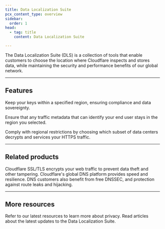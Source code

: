 ```yaml
---
title: Data Localization Suite
pcx_content_type: overview
sidebar:
  order: 1
head:
  - tag: title
    content: Data Localization Suite

---
```



<Plan type="ent-add-on" />

The Data Localization Suite (DLS) is a collection of tools that enable customers to choose the location where Cloudflare inspects and stores data, while maintaining the security and performance benefits of our global network.

***

## Features

<Feature header="Geo Key Manager" href="/data-localization/geo-key-manager/">

Keep your keys within a specified region, ensuring compliance and data sovereignty.

</Feature>

<Feature header="Customer Metadata Boundary" href="/data-localization/metadata-boundary/">

Ensure that any traffic metadata that can identify your end user stays in the region you selected.


</Feature>

<Feature header="Regional Services" href="/data-localization/regional-services/">

Comply with regional restrictions by choosing which subset of data centers decrypts and services your HTTPS traffic.


</Feature>

***

## Related products

<RelatedProduct header="SSL/TLS" href="/ssl/" product="ssl">
Cloudflare SSL/TLS encrypts your web traffic to prevent data theft and other tampering.
</RelatedProduct>

<RelatedProduct header="DNS" href="/dns/" product="dns">
Cloudflare's global DNS platform provides speed and resilience. DNS customers also benefit from free DNSSEC, and protection against route leaks and hijacking.
</RelatedProduct>

***

## More resources

<CardGrid>

<LinkTitleCard title="Resource hub" href="https://www.cloudflare.com/resource-hub/?topic=Privacy" icon="document">
Refer to our latest resources to learn more about privacy.
</LinkTitleCard>

<LinkTitleCard title="Cloudflare blog" href="https://blog.cloudflare.com/tag/data-localization-suite" icon="open-book">
Read articles about the latest updates to the Data Localization Suite.
</LinkTitleCard>

</CardGrid>
